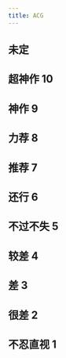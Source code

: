 ```yaml
---
title: ACG
---
```



## 未定

<BGM rate={0} />

## 超神作 10

<BGM rate={10} />

## 神作 9

<BGM rate={9} />

## 力荐 8

<BGM rate={8} />

## 推荐 7

<BGM rate={7} />

## 还行 6

<BGM rate={6} />

## 不过不失 5

<BGM rate={5} />

## 较差 4

<BGM rate={4} />

## 差 3

<BGM rate={3} />

## 很差 2

<BGM rate={2} />

## 不忍直视 1

<BGM rate={1} />
